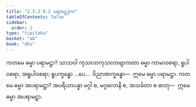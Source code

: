 ```yaml
---
title: "2.3.2.9.2 ပရာမဋ္ဌဒုက"
tableOfContents: false
sidebar:
  order: 2
type: "tipitaka"
basket: "ab"
book: "dhs"
---
```



<DynamicBreadcrumb />

<Division number="1183" book="dhs" e="ch" v="29" p="237">

<Paragraph number="1879" book="dhs">
ကတမေ ဓမ္မာ ပရာမဋ္ဌာ? သာသဝါ ကုသလာကုသလာဗျာကတာ ဓမ္မာ ကာမာဝစရာ, ရူပါဝစရာ, အရူပါဝစရာ; ရူပက္ခန္ဓော …ပေ…  ဝိညာဏက္ခန္ဓော—  ဣမေ ဓမ္မာ ပရာမဋ္ဌာ.
</Paragraph>

</Division>
<Division number="1184" book="dhs" e="ch" v="29" p="237">

<Paragraph number="1880" book="dhs">
ကတမေ ဓမ္မာ အပရာမဋ္ဌာ? အပရိယာပန္နာ မဂ္ဂါ စ, မဂ္ဂဖလာနိ စ, အသင်္ခတာ စ ဓာတု—  ဣမေ ဓမ္မာ အပရာမဋ္ဌာ.
</Paragraph>
</Division>